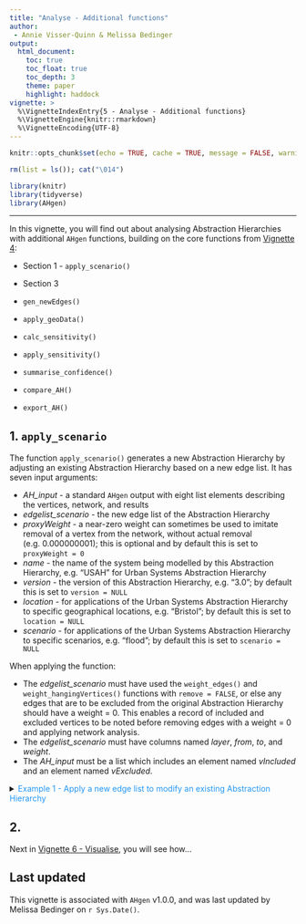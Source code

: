 ```yaml
---
title: "Analyse - Additional functions"
author: 
 - Annie Visser-Quinn & Melissa Bedinger
output: 
  html_document:
    toc: true
    toc_float: true
    toc_depth: 3
    theme: paper
    highlight: haddock
vignette: >
  %\VignetteIndexEntry{5 - Analyse - Additional functions}
  %\VignetteEngine{knitr::rmarkdown}
  %\VignetteEncoding{UTF-8}
---
```

```r

knitr::opts_chunk$set(echo = TRUE, cache = TRUE, message = FALSE, warning = FALSE)

rm(list = ls()); cat("\014")

library(knitr)
library(tidyverse)
library(AHgen)
```

<style>
#TOC {
  background: url("images/hex.png");
  background-size: 230px;
  background-position-x: center;
  background-position-y: top;
  padding-top: 280px !important;
  background-repeat: no-repeat;
}
</style>
---

In this vignette, you will find out about analysing Abstraction Hierarchies with additional `AHgen` functions, building on the core functions from [Vignette 4](Vignette-4---Analyse---Core-functions.html):

- Section 1 - `apply_scenario()`
- Section 3
- `gen_newEdges()`
- `apply_geoData()`

- `calc_sensitivity()`
- `apply_sensitivity()`
- `summarise_confidence()`

- `compare_AH()`

- `export_AH()`


## 1. `apply_scenario`

The function `apply_scenario()` generates a new Abstraction Hierarchy by adjusting an existing Abstraction Hierarchy based on a new edge list. It has seven input arguments:

- *AH_input* - a standard `AHgen` output with eight list elements describing the vertices, network, and results
- *edgelist_scenario* - the new edge list of the Abstraction Hierarchy
- *proxyWeight* - a near-zero weight can sometimes be used to imitate removal of a vertex from the network, without actual removal (e.g. 0.000000001); this is optional and by default this is set to `proxyWeight = 0`
- *name* - the name of the system being modelled by this Abstraction Hierarchy, e.g. "USAH" for Urban Systems Abstraction Hierarchy
- *version* - the version of this Abstraction Hierarchy, e.g. "3.0"; by default this is set to `version = NULL`
- *location* - for applications of the Urban Systems Abstraction Hierarchy to specific geographical locations, e.g. "Bristol"; by default this is set to `location = NULL`
- *scenario* - for applications of the Urban Systems Abstraction Hierarchy to specific scenarios, e.g. "flood"; by default this is set to `scenario = NULL`

When applying the function:

- The *edgelist_scenario* must have used the `weight_edges()` and `weight_hangingVertices()` functions with `remove = FALSE`, or else any edges that are to be excluded from the original Abstraction Hierarchy should have a weight = 0. This enables a record of included and excluded vertices to be noted before removing edges with a weight = 0 and applying network analysis.
- The *edgelist_scenario* must have columns named *layer*, *from*, *to*, and *weight*.
- The *AH_input* must be a list which includes an element named *vIncluded* and an element named *vExcluded*.

<details><summary><span style = "color: #2196F3;">Example 1 - Apply a new edge list to modify an existing Abstraction Hierarchy</span></summary>
```r
# Read in AHgen output to be modified

# Read in new edge list

# Apply a new scenario
USAH_scenario = 
  apply_scenario(    
    AH_input = USAH_location_baseline, ## Specify USAH_input you want to modify
    edgelist_scenario = edgelist_location_flood, ## Specify edge list for new scenario
    name = "USAH", version = "3.0", location = location, scenario = scenario)
```
</details>


## 2. 


Next in [Vignette 6 - Visualise](Vignette-6---visualise.html), you will see how...

## Last updated
This vignette is associated with `AHgen` v1.0.0, and was last updated by Melissa Bedinger on `r Sys.Date()`.